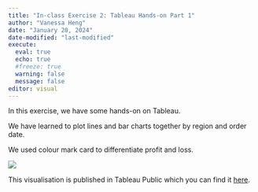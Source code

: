 ```yaml
---
title: "In-class Exercise 2: Tableau Hands-on Part 1"
author: "Vanessa Heng"
date: "January 20, 2024"
date-modified: "last-modified"
execute:
  eval: true
  echo: true
  #freeze: true
  warning: false
  message: false
editor: visual
---
```


In this exercise, we have some hands-on on Tableau.

We have learned to plot lines and bar charts together by region and order date.

We used colour mark card to differentiate profit and loss.

![](/images/Tableau1.png)

This visualisation is published in Tableau Public which you can find it [here](https://public.tableau.com/app/profile/vanessa.heng/viz/In-class_Exercise01_17057345854260/MonthlySalesandProfitbyRegion2016-2019).
